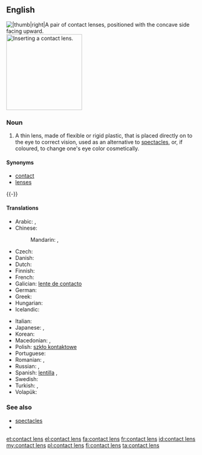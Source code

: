 ==English==
[[File:Contactlenzen Confortissimo.JPG||thumb|right|A pair of contact lenses, positioned with the concave side facing upward.]]
[[Image:Contact Lens Ayala.jpg|thumb|200px|Inserting a contact lens.]]

===Noun===
{{en-noun|sg=[[contact]] [[lens]]|contact lenses}}

# A thin lens, made of flexible or rigid plastic, that is placed directly on to the eye to correct vision, used as an alternative to [[spectacles]], or, if coloured, to change one's eye color cosmetically.

====Synonyms====
* [[contact]]
* [[lens]]es

{{-}}

====Translations====
{{trans-top|thin lens placed directly on the eye}}
* Arabic: {{t-|ar|عدسة لاقصة|f}},  {{t-|ar|عدسة|f|tr=3ádasa}}
* Chinese:
*: Mandarin: {{t|cmn|隱形眼鏡|sc=Hani}}, {{t|cmn|隱形眼镜|tr=yǐnxíng yǎnjìng|sc=Hani}}
* Czech: {{t-|cs|kontaktní čočka|f}}
* Danish: {{t-|da|kontaktlinse|c}}
* Dutch: {{t+|nl|contactlens|f}}
* Finnish: {{t+|fi|piilolinssi}}
* French: {{t+|fr|lentille de contact|f}}
* Galician: [[lente de contacto]] {{f}}
* German: {{t+|de|Kontaktlinse|f}}
* Greek: {{t+|el|φακοί επαφής|tr=fakí epafís|m|p}}
* Hungarian: {{t+|hu|kontaktlencse}}
* Icelandic: {{t-|is|augnlinsa|f}}
{{trans-mid}}
* Italian: {{t-|it|lente a contatto|f}}
* Japanese: {{t-|ja|コンタクトレンズ|tr=kontakuto renzu}}, {{t-|ja|コンタクト|tr=kontakuto|sc=Jpan}}
* Korean: {{t-|ko|콘택트 렌즈|tr=kontaekteu lenjeu|sc=Kore}}
* Macedonian: {{t-|mk|контактна леќа|f|tr=kóntaktna léḱa}},  {{t-|mk|контактни леќи|p|tr=kóntaktni léḱi}}
* Polish: [[szkło kontaktowe]] {{n}}
* Portuguese: {{t+|pt|lente de contato|f}}
* Romanian: {{t-|ro|lentilă de contact|f}}, {{t-|ro|lentile de contact|f|p}}
* Russian: {{t-|ru|контактная линза|f|tr=kontáktnaja línza}}, {{t+|ru|линза|f|tr=línza|sc=Cyrl}}
* Spanish: [[lentilla]] {{f}}, {{t-|es|lente de contacto|m}}
* Swedish: {{t+|sv|kontaktlins|c}}
* Turkish: {{t+|tr|lens}},  {{t-|tr|kontakt lens}}
* Volapük: {{t-|vo|kontagalentül}}
{{trans-bottom}}

===See also===
* [[spectacles]]
* {{pedia}}

[[et:contact lens]]
[[el:contact lens]]
[[fa:contact lens]]
[[fr:contact lens]]
[[id:contact lens]]
[[my:contact lens]]
[[pl:contact lens]]
[[fi:contact lens]]
[[ta:contact lens]]